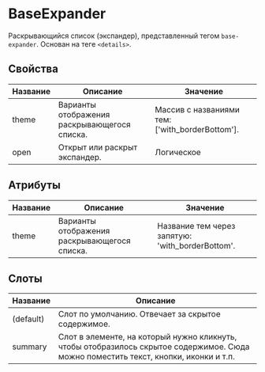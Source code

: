 # BaseExpander

Раскрывающийся список (экспандер), представленный тегом `base-expander`. Основан на теге `<details>`.

## Свойства

| Название | Описание                                     | Значение                                        |
|----------|----------------------------------------------|-------------------------------------------------|
| theme    | Варианты отображения раскрывающегося списка. | Массив с названиями тем: ['with_borderBottom']. |
| open     | Открыт или раскрыт экспандер.                | Логическое                                      |

## Атрибуты

| Название | Описание                                     | Значение                                        |
|----------|----------------------------------------------|-------------------------------------------------|
| theme    | Варианты отображения раскрывающегося списка. | Название тем через запятую: 'with_borderBottom'.|

## Слоты

| Название  | Описание                                                                                                                             |
|-----------|--------------------------------------------------------------------------------------------------------------------------------------|
| (default) | Слот по умолчанию. Отвечает за скрытое содержимое.                                                                                   |
| summary   | Слот в элементе, на который нужно кликнуть, чтобы отобразилось скрытое содержимое. Сюда можно поместить текст, кнопки, иконки и т.п. |

